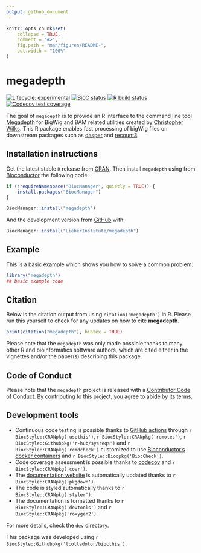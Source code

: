 ```yaml
---
output: github_document
---
```


<!-- README.md is generated from README.Rmd. Please edit that file -->

```r
knitr::opts_chunk$set(
    collapse = TRUE,
    comment = "#>",
    fig.path = "man/figures/README-",
    out.width = "100%"
)
```

# megadepth

<!-- badges: start -->
[![Lifecycle: experimental](https://img.shields.io/badge/lifecycle-experimental-orange.svg)](https://www.tidyverse.org/lifecycle/#experimental)
[![BioC status](http://www.bioconductor.org/shields/build/release/bioc/megadepth.svg)](https://bioconductor.org/checkResults/release/bioc-LATEST/megadepth)
[![R build status](https://github.com/LieberInstitute/megadepth/workflows/R-CMD-check-bioc/badge.svg)](https://github.com/LieberInstitute/megadepth/actions)
[![Codecov test coverage](https://codecov.io/gh/LieberInstitute/megadepth/branch/master/graph/badge.svg)](https://codecov.io/gh/LieberInstitute/megadepth?branch=master)
<!-- badges: end -->

The goal of `megadepth` is to provide an R interface to the command line tool [Megadepth](https://github.com/ChristopherWilks/megadepth) for BigWig and BAM related utilities created by [Christopher Wilks](https://twitter.com/chrisnwilks). This R package enables fast processing of bigWig files on downstream packages such as [dasper](https://bioconductor.org/packages/dasper) and [recount3](https://bioconductor.org/packages/recount3).

## Installation instructions

Get the latest stable `R` release from [CRAN](http://cran.r-project.org/). Then install `megadepth` using from [Bioconductor](http://bioconductor.org/) the following code:

```r
if (!requireNamespace("BiocManager", quietly = TRUE)) {
    install.packages("BiocManager")
}

BiocManager::install("megadepth")
```

And the development version from [GitHub](https://github.com/) with:

```r
BiocManager::install("LieberInstitute/megadepth")
```
## Example

This is a basic example which shows you how to solve a common problem:

```r
library("megadepth")
## basic example code
```

## Citation

Below is the citation output from using `citation('megadepth')` in R. Please
run this yourself to check for any updates on how to cite __megadepth__.

```r
print(citation("megadepth"), bibtex = TRUE)
```

Please note that the `megadepth` was only made possible thanks to many other R and bioinformatics software authors, which are cited either in the vignettes and/or the paper(s) describing this package.

## Code of Conduct

Please note that the `megadepth` project is released with a [Contributor Code of Conduct](https://contributor-covenant.org/version/2/0/CODE_OF_CONDUCT.html). By contributing to this project, you agree to abide by its terms.

## Development tools

* Continuous code testing is possible thanks to [GitHub actions](https://www.tidyverse.org/blog/2020/04/usethis-1-6-0/)  through `r BiocStyle::CRANpkg('usethis')`, `r BiocStyle::CRANpkg('remotes')`, `r BiocStyle::Githubpkg('r-hub/sysreqs')` and `r BiocStyle::CRANpkg('rcmdcheck')` customized to use [Bioconductor's docker containers](https://www.bioconductor.org/help/docker/) and `r BiocStyle::Biocpkg('BiocCheck')`.
* Code coverage assessment is possible thanks to [codecov](https://codecov.io/gh) and `r BiocStyle::CRANpkg('covr')`.
* The [documentation website](http://LieberInstitute.github.io/megadepth) is automatically updated thanks to `r BiocStyle::CRANpkg('pkgdown')`.
* The code is styled automatically thanks to `r BiocStyle::CRANpkg('styler')`.
* The documentation is formatted thanks to `r BiocStyle::CRANpkg('devtools')` and `r BiocStyle::CRANpkg('roxygen2')`.

For more details, check the `dev` directory.

This package was developed using `r BiocStyle::Githubpkg('lcolladotor/biocthis')`.


